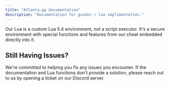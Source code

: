 ```yaml
---
title: "Atlanta.gg documentation"
description: "Documentation for guides / lua implimentation."
---
```


<Note>Our Lua is a custom Lua 5.4 environment, not a script executor. It's a secure environment with special functions and features from our cheat embedded directly into it.</Note>

## Still Having Issues?

We're committed to helping you fix any issues you encounter. If the documentation and Lua functions don't provide a solution, please reach out to us by opening a ticket on our Discord server.